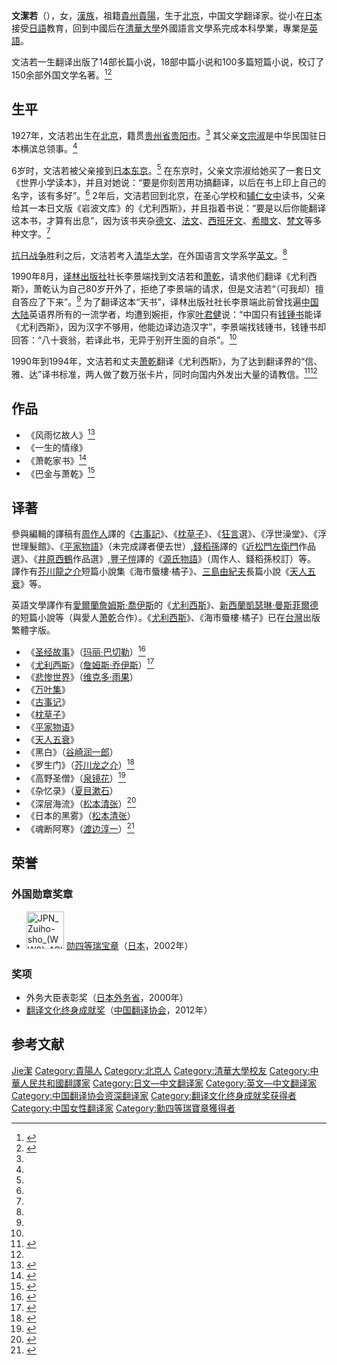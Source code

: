 {{Infobox writer <!-- see Template:Infobox writer -->
| 图像     = 
| 图像大小 = 250px
| 图像说明 = 
| 姓名     = 文洁若
| 原文名称 = 
| 字       = 
| 号       = 
| 笔名     = 
| 原名     = 
| 出生     = {{Birth year and age|1927}} 
| 出生地点 = {{ROC-1912}}[[北京|北京]]
| 逝世     = <!--卒年在前生年在后{{death date and age|}} 或{{Death year and age| }}-->
| 逝世地点 = 
| 居处     = [[北京|北京]]
| 职业     = [[编辑|编辑]]、[[翻译家|翻译家]]
| 国籍     = {{PRC}}
| 种族     = [[汉族|汉族]]
| 公民权   = 
| 语言     = [[中文|中文]]、[[日文|日文]]、[[英文|英文]]
| 教育程度 = [[大学|大学]]
| 母校     = [[清华大学|清华大学]]
| 创作时期 = 1950年至今
| 体裁     = [[小说|小说]]
| 主题     = 
| 文学运动 = 
| 代表作   = 《[[尤利西斯|尤利西斯]]》
| 父母     = 父亲[[文宗淑|文宗淑]]
| 配偶     = {{marriage|[[萧乾|萧乾]]|1954|1999}} 
| 伴侣     = 
| 子女     = 女儿萧荔子
| 亲属     = 
| 受影响于 = 
| 施影响于 = 
| 奖项     = {{Awards|award=日本外务大臣表彰奖 |year=2000年 |title= }}{{Awards|award=日本勋四等瑞宝章 |year=2002年 |title= }}{{Awards|award=中国翻译家协会之翻译文化终身成就奖 |year=2012年 |title= }}<!--  {{Awards|award= |year= |title= }} -->
| 官方网站 = <!--  {{URL|website}} -->
| 签名     =  <!--不需要加[[file:|128px]] -->
}}

'''文潔若'''（{{bd|1927年|catIdx=W}}），女，[[漢族|漢族]]，祖籍[[貴州|貴州]][[貴陽|貴陽]]，生于[[北京|北京]]，中国文学翻译家。從小在[[日本|日本]]接受[[日語|日語]]教育，回到中國后在[[清華大學|清華大學]]外國語言文學系完成本科學業，專業是[[英語|英語]]。

文洁若一生翻译出版了14部长篇小说，18部中篇小说和100多篇短篇小说，校订了150余部外国文学名著。<ref name="wjr" >{{cite journal | language =zh-hans | author =吴志菲 | title =《文洁若：破译天书的女翻译家》| journal =《老年人》 | volume =第8期 | year = 2013年 | pages =第18-19页  | issn =1007-2616 }}</ref><ref name="rain" >{{cite book |author=文洁若 |title=《风雨忆故人》作者简介 |year=2011-08-01 |publisher=三联书店 |location=上海市 |pages= |isbn=9787542636317 |language=zh-hans}}</ref>

== 生平 ==
1927年，文洁若出生在[[北京|北京]]，籍贯[[贵州省|贵州省]][[贵阳市|贵阳市]]。<ref name="wjr" />
其父亲[[文宗淑|文宗淑]]是中华民国驻日本横滨总领事。<ref name="wjr" />

6岁时，文洁若被父亲接到[[日本|日本]][[东京|东京]]。<ref name="wjr" />
在东京时，父亲文宗淑给她买了一套日文《世界小学读本》，并且对她说：“要是你刻苦用功搞翻译，以后在书上印上自己的名字，该有多好”。<ref name="wjr" />
2年后，文洁若回到北京，在圣心学校和[[北平輔仁大學附屬中學|辅仁女中]]读书，父亲给其一本日文版《岩波文库》的《尤利西斯》，并且指着书说：“要是以后你能翻译这本书，才算有出息”，因为该书夹杂[[德文|德文]]、[[法文|法文]]、[[西班牙文|西班牙文]]、[[希腊文|希腊文]]、[[梵文|梵文]]等多种文字。<ref name="wjr" />

[[抗日战争|抗日战争]]胜利之后，文洁若考入[[清华大学|清华大学]]，在外国语言文学系学[[英文|英文]]。<ref name="wjr" />

1990年8月，[[译林出版社|译林出版社]]社长李景端找到文洁若和[[萧乾|萧乾]]，请求他们翻译《尤利西斯》，萧乾认为自己80岁开外了，拒绝了李景端的请求，但是文洁若“（可我却）擅自答应了下来”。<ref name="wjr" />
为了翻译这本“天书”，译林出版社社长李景端此前曾找遍[[中国大陆|中国大陆]]英语界所有的一流学者，均遭到婉拒，作家[[叶君健|叶君健]]说：“中国只有[[钱锺书|钱锺书]]能译《尤利西斯》，因为汉字不够用，他能边译边造汉字”，李景端找钱锺书，钱锺书却回答：“八十衰翁，若译此书，无异于别开生面的自杀”。<ref name="wjr" />

1990年到1994年，文洁若和丈夫[[萧乾|萧乾]]翻译《尤利西斯》，为了达到翻译界的“信、雅、达”译书标准，两人做了数万张卡片，同时向国内外发出大量的请教信。<ref name="tang" >{{cite book |author=萧乾、文洁若 |title=《尤利西斯》|year=2009-04-01 |publisher=三联书店 |location=上海市 |pages= |isbn=9787542630216 |language=zh-hans}}</ref><ref name="wjr" />

==作品==
*《风雨忆故人》<ref>{{cite book |language=zh-hans|author=文洁若 |title=《风雨忆故人》|year=2011-08-01 |publisher=上海三联书店 |location=上海市 |pages= |isbn=9787542636317 }}</ref>
*《一生的情缘》
*《萧乾家书》<ref>{{cite book |language=zh-hans|author=萧乾 |title=《萧乾家书》|year=2010-01-01 |publisher=东方出版社 |location=上海市 |pages= |isbn=9787506034142 }}</ref>
*《巴金与萧乾》<ref>{{cite book |language=zh-hans|author=文洁若 |title=《巴金与萧乾》|year=2005-10-01 |publisher=中国工人出版社 |location=北京市 |pages= |isbn=9787500835615 }}</ref>

== 译著 ==
參與編輯的譯稿有[[周作人|周作人]]譯的《[[古事記|古事記]]》、《[[枕草子|枕草子]]》、《[[狂言|狂言]]選》、《浮世澡堂》、《浮世理髮館》、《[[平家物語|平家物語]]》（未完成譯者便去世）,[[錢稻孫|錢稻孫]]譯的《[[近松門左衛門|近松門左衛門]]作品選》、《[[井原西鶴|井原西鶴]]作品選》,[[豐子愷|豐子愷]]譯的《[[源氏物語|源氏物語]]》（周作人、錢稻孫校訂）等。
譯作有[[芥川龍之介|芥川龍之介]]短篇小說集《海市蜃樓·橘子》、[[三島由紀夫|三島由紀夫]]長篇小說《[[天人五衰_(小說)|天人五衰]]》等。

英語文學譯作有[[愛爾蘭|愛爾蘭]][[詹姆斯·喬伊斯|詹姆斯·喬伊斯]]的《[[尤利西斯|尤利西斯]]》、[[新西蘭|新西蘭]][[凱瑟琳·曼斯菲爾德|凱瑟琳·曼斯菲爾德]]的短篇小說等（與愛人[[萧乾|萧乾]]合作）。《[[尤利西斯|尤利西斯]]》、《海市蜃樓·橘子》已在[[台灣|台灣]]出版繁體字版。

*《[[圣经故事|圣经故事]]》（[[玛丽·巴切勒|玛丽·巴切勒]]）<ref name="cat" >{{cite book |author=玛丽·巴切勒、文洁若 |title=《圣经故事》|year= 2011-01-01 |publisher=华夏出版社 |location=北京市 |pages= |isbn=9787508059877 |language=zh-hans}}</ref>
*《[[尤利西斯|尤利西斯]]》（[[詹姆斯·乔伊斯|詹姆斯·乔伊斯]]）<ref name="tang" >{{cite book |author=萧乾、文洁若 |title=《尤利西斯》|year=2009-04-01 |publisher=三联书店 |location=上海市 |pages= |isbn=9787542630216 |language=zh-hans}}</ref>
*《[[悲惨世界|悲惨世界]]》（[[维克多·雨果|维克多·雨果]]）
*《[[万叶集|万叶集]]》
*《[[古事记|古事记]]》
*《[[枕草子|枕草子]]》
*《[[平家物语|平家物语]]》
*《[[天人五衰|天人五衰]]》
*《黑白》（[[谷崎润一郎|谷崎润一郎]]）
*《罗生门》（[[芥川龙之介|芥川龙之介]]）<ref>{{cite book |language=zh-hans|author=芥川龙之介 |title=《罗生门》|year=2012-01-01 |publisher=上海三联书店 |location= 上海市|pages= |isbn=9787542636249 }}</ref>
*《高野圣僧》（[[泉镜花|泉镜花]]）<ref>{{cite book |language=zh-hans|author=泉镜花 |title=《高野圣僧》|year=2009-03-01 |publisher=重庆出版社 |location=重庆市 |pages= |isbn=9787229002602 }}</ref>
*《杂忆录》（[[夏目漱石|夏目漱石]]）
*《深层海流》（[[松本清张|松本清张]]）<ref>{{cite book |language=zh-hans|author=松本清张 |title=《深层海流》|year=2012-11-01 |publisher=人民文学出版社 |location= 北京市|pages= |isbn=9787020095117 }}</ref>
*《日本的黑雾》（[[松本清张|松本清张]]）
*《魂断阿寒》（[[渡边淳一|渡边淳一]]）<ref>{{cite book |language=zh-hans|author=渡边淳一 |title=《魂断阿寒》|url=https://archive.org/details/hunduanahan0000wata|year=2004-01-01 |publisher=文化艺术出版社 |location= |pages= |isbn=9787503925351 }}</ref>

==荣誉==
===外国勋章奖章===
* [[File:JPN_Zuiho-sho_(WW2)_4Class_BAR.svg|60px]] [[瑞宝章|勋四等瑞宝章]]（[[日本|日本]]，2002年）

===奖项===
* 外务大臣表彰奖（[[日本外务省|日本外务省]]，2000年）
* [[翻译文化终身成就奖|翻译文化终身成就奖]]（[[中国翻译协会|中国翻译协会]]，2012年）

== 参考文献 ==
{{reflist}}

{{翻译文化终身成就奖获得者}}

{{Authority control}}
{{DEFAULTSORT:Wen文}}
[[Category:文姓|Jie潔]]
[[Category:貴陽人|Category:貴陽人]]
[[Category:北京人|Category:北京人]]
[[Category:清華大學校友|Category:清華大學校友]]
[[Category:中華人民共和國翻譯家|Category:中華人民共和國翻譯家]]
[[Category:日文—中文翻译家|Category:日文—中文翻译家]]
[[Category:英文—中文翻译家|Category:英文—中文翻译家]]
[[Category:中国翻译协会资深翻译家|Category:中国翻译协会资深翻译家]]
[[Category:翻译文化终身成就奖获得者|Category:翻译文化终身成就奖获得者]]
[[Category:中国女性翻译家|Category:中国女性翻译家]]
[[Category:勳四等瑞寶章獲得者|Category:勳四等瑞寶章獲得者]]